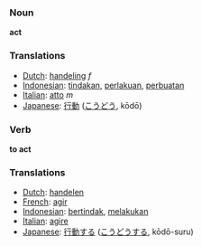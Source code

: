 === Noun ===

'''act'''

=== Translations ===
*[[Dutch]]: [[handeling]] ''f''
*[[Indonesian]]: [[tindak|tindakan]], [[laku|perlakuan]], [[buat|perbuatan]]
*[[Italian]]: [[atto]] ''m''
*[[Japanese]]: [[行動]] ([[こうどう]], kōdō)

=== Verb ===

'''to act'''

=== Translations ===
*[[Dutch]]: [[handelen]]
*[[French]]: [[agir]]
*[[Indonesian]]: [[tindak|bertindak]], [[laku|melakukan]]
*[[Italian]]: [[agire]]
*[[Japanese]]: [[行動]]する ([[こうどう]]する, kōdō-suru)